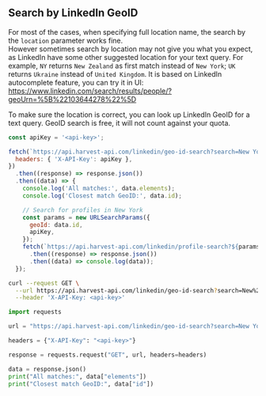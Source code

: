 ## Search by LinkedIn GeoID

For most of the cases, when specifying full location name, the search by the `location` parameter works fine.  
However sometimes search by location may not give you what you expect, as LinkedIn have some other suggested location for your text query.
For example, `NY` returns `New Zealand` as first match instead of `New York`; `UK` returns `Ukraine` instead of `United Kingdom`.
It is based on LinkedIn autocomplete feature, you can try it in UI: https://www.linkedin.com/search/results/people/?geoUrn=%5B%22103644278%22%5D

To make sure the location is correct, you can look up LinkedIn GeoID for a text query.
GeoID search is free, it will not count against your quota.

<CodeGroup>

```javascript JavaScript
const apiKey = '<api-key>';

fetch(`https://api.harvest-api.com/linkedin/geo-id-search?search=New York`, {
  headers: { 'X-API-Key': apiKey },
})
  .then((response) => response.json())
  .then((data) => {
    console.log('All matches:', data.elements);
    console.log('Closest match GeoID:', data.id);

    // Search for profiles in New York
    const params = new URLSearchParams({
      geoId: data.id,
      apiKey,
    });
    fetch(`https://api.harvest-api.com/linkedin/profile-search?${params.toString()}`)
      .then((response) => response.json())
      .then((data) => console.log(data));
  });
```

```bash cURL
curl --request GET \
  --url https://api.harvest-api.com/linkedin/geo-id-search?search=New%20York \
  --header 'X-API-Key: <api-key>'
```

```python Python
import requests

url = "https://api.harvest-api.com/linkedin/geo-id-search?search=New York"

headers = {"X-API-Key": "<api-key>"}

response = requests.request("GET", url, headers=headers)

data = response.json()
print("All matches:", data["elements"])
print("Closest match GeoID:", data["id"])
```

</CodeGroup>
